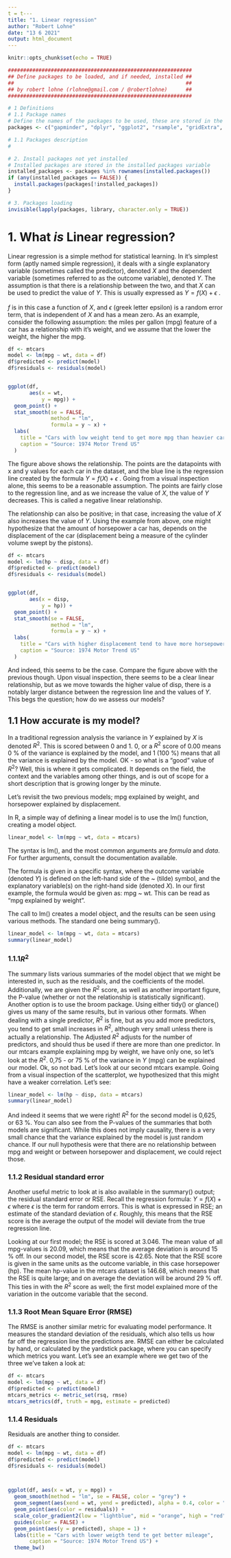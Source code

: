 ```yaml
---
t = t---
title: "1. Linear regression"
author: "Robert Lohne"
date: "13 6 2021"
output: html_document
---
```


```r
knitr::opts_chunk$set(echo = TRUE)

############################################################
## Define packages to be loaded, and if needed, installed ##
##                                                        ##    
## by robert lohne (rlohne@gmail.com / @robertlohne)      ##
############################################################

# 1 Definitions
# 1.1 Package names 
# Define the names of the packages to be used, these are stored in the packages variable, and loaded/installed as needed
packages <- c("gapminder", "dplyr", "ggplot2", "rsample", "gridExtra", "tidymodels", "Metrics")

# 1.1 Packages description
# 

# 2. Install packages not yet installed
# Installed packages are stored in the installed packages variable
installed_packages <- packages %in% rownames(installed.packages())
if (any(installed_packages == FALSE)) {
  install.packages(packages[!installed_packages])
}

# 3. Packages loading
invisible(lapply(packages, library, character.only = TRUE))

```

# 1. What *is* Linear regression?

Linear regression is a simple method for statistical learning. In it's simplest form (aptly named simple regression), it deals with a single explanatory variable (sometimes called the predictor), denoted $X$ and the dependent variable (sometimes referred to as the outcome variable), denoted $Y$. The assumption is that there is a relationship between the two, and that $X$ can be used to predict the value of $Y$. This is usually expressed as $Y = f(X) + \epsilon$ .\
\
$f$ is in this case a function of $X$, and $\epsilon$ (greek letter epsilon) is a random error term, that is independent of $X$ and has a mean zero. As an example, consider the following assumption: the miles per gallon (mpg) feature of a car has a relationship with it's weight, and we assume that the lower the weight, the higher the mpg.

```r
df <- mtcars
model <- lm(mpg ~ wt, data = df)
df$predicted <- predict(model)
df$residuals <- residuals(model)


ggplot(df, 
       aes(x = wt,
           y = mpg)) +
  geom_point() + 
  stat_smooth(se = FALSE, 
              method = "lm",
              formula = y ~ x) +
  labs(
    title = "Cars with low weight tend to get more mpg than heavier cars",
    caption = "Source: 1974 Motor Trend US"
  )
```

The figure above shows the relationship. The points are the datapoints with x and y values for each car in the dataset, and the blue line is the regression line created by the formula $Y = f(X) + \epsilon$ . Going from a visual inspection alone, this seems to be a reasonable assumption. The points are fairly close to the regression line, and as we increase the value of $X$, the value of $Y$ decreases. This is called a negative linear relationship.

The relationship can also be positive; in that case, increasing the value of $X$ also increases the value of $Y$. Using the example from above, one might hypothesize that the amount of horsepower a car has, depends on the displacement of the car (displacement being a measure of the cylinder volume swept by the pistons).

```r
df <- mtcars
model <- lm(hp ~ disp, data = df)
df$predicted <- predict(model)
df$residuals <- residuals(model)


ggplot(df, 
       aes(x = disp,
           y = hp)) +
  geom_point() + 
  stat_smooth(se = FALSE, 
              method = "lm",
              formula = y ~ x) +
  labs(
    title = "Cars with higher displacement tend to have more horsepower",
    caption = "Source: 1974 Motor Trend US"
  )

```

And indeed, this seems to be the case. Compare the figure above with the previous though. Upon visual inspection, there seems to be a clear linear relationship, but as we move towards the higher value of disp, there is a notably larger distance between the regression line and the values of $Y$. This begs the question; how do we assess our models?

## 1.1 How accurate is my model?

In a traditional regression analysis the variance in $Y$ explained by $X$ is denoted $R^2$. This is scored between 0 and 1. 0, or a $R^2$ score of 0.00 means 0 % of the variance is explained by the model, and 1 (100 %) means that all the variance is explained by the model. OK - so what is a "good" value of $R^2$? Well, this is where it gets complicated. It depends on the field, the context and the variables among other things, and is out of scope for a short description that is growing longer by the minute.

Let's revisit the two previous models; mpg explained by weight, and horsepower explained by displacement.

In R, a simple way of defining a linear model is to use the lm() function, creating a model object.

```r

linear_model <- lm(mpg ~ wt, data = mtcars)
```

The syntax is lm(), and the most common arguments are *formula* and *data*. For further arguments, consult the documentation available.

The formula is given in a specific syntax, where the outcome variable (denoted $Y$) is defined on the left-hand side of the \~ (tilde) symbol, and the explanatory variable(s) on the right-hand side (denoted $X$). In our first example, the formula would be given as: mpg \~ wt. This can be read as "mpg explained by weight".

The call to lm() creates a model object, and the results can be seen using various methods. The standard one being summary().

```r

linear_model <- lm(mpg ~ wt, data = mtcars)
summary(linear_model)
```

### 1.1.1$R^2$

The summary lists various summaries of the model object that we might be interested in, such as the residuals, and the coefficients of the model. Additionally, we are given the $R^2$ score, as well as another important figure, the P-value (whether or not the relationship is statistically significant). Another option is to use the broom package. Using either tidy() or glance() gives us many of the same results, but in various other formats. When dealing with a single predictor, $R^2$ is fine, but as you add more predictors, you tend to get small increases in $R^2$, although very small unless there is actually a relationship. The Adjusted $R^2$ adjusts for the number of predictors, and should thus be used if there are more than one predictor. In our mtcars example explaining mpg by weight, we have only one, so let's look at the $R^2$. 0,75 - or 75 % of the variance in $Y$ (mpg) can be explained our model. Ok, so not bad. Let's look at our second mtcars example. Going from a visual inspection of the scatterplot, we hypothesized that this might have a weaker correlation. Let's see:\

```r

linear_model <- lm(hp ~ disp, data = mtcars)
summary(linear_model)
```

And indeed it seems that we were right! $R^2$ for the second model is 0,625, or 63 %. You can also see from the P-values of the summaries that both models are significant. While this does not imply causality, there is a very small chance that the variance explained by the model is just random chance. If our null hypothesis were that there are no relationship between mpg and weight or between horsepower and displacement, we could reject those.

### 1.1.2 Residual standard error

Another useful metric to look at is also available in the summary() output; the residual standard error or RSE. Recall the regression formula: $Y = f(X) + \epsilon$ where $\epsilon$ is the term for random errors. This is what is expressed in RSE; an estimate of the standard deviation of $\epsilon$. Roughly, this means that the RSE score is the average the output of the model will deviate from the true regression line.

Looking at our first model; the RSE is scored at 3.046. The mean value of all mpg-values is 20.09, which means that the average deviation is around 15 % off. In our second model, the RSE score is 42.65. Note that the RSE score is given in the same units as the outcome variable, in this case horsepower (hp). The mean hp-value in the mtcars dataset is 146.68, which means that the RSE is quite large; and on average the deviation will be around 29 % off. This ties in with the $R^2$ score as well; the first model explained more of the variation in the outcome variable that the second.

### 1.1.3 **Root Mean Square Error** (RMSE)

The RMSE is another similar metric for evaluating model performance. It measures the standard deviation of the residuals, which also tells us how far off the regression line the predictions are. RMSE can either be calculated by hand, or calculated by the yardstick package, where you can specify which metrics you want. Let's see an example where we get two of the three we've taken a look at:

```r
df <- mtcars
model <- lm(mpg ~ wt, data = df)
df$predicted <- predict(model)
mtcars_metrics <- metric_set(rsq, rmse)
mtcars_metrics(df, truth = mpg, estimate = predicted)
```

### 1.1.4 Residuals

Residuals are another thing to consider.

```r
df <- mtcars
model <- lm(mpg ~ wt, data = df)
df$predicted <- predict(model)
df$residuals <- residuals(model)



ggplot(df, aes(x = wt, y = mpg)) +
  geom_smooth(method = "lm", se = FALSE, color = "grey") +
  geom_segment(aes(xend = wt, yend = predicted), alpha = 0.4, color = "red") +
  geom_point(aes(color = residuals)) +  
  scale_color_gradient2(low = "lightblue", mid = "orange", high = "red") +  
  guides(color = FALSE) +
  geom_point(aes(y = predicted), shape = 1) + 
  labs(title = "Cars with lower weigth tend te get better mileage",
       caption = "Source: 1974 Motor Trend US") + 
  theme_bw()
```
